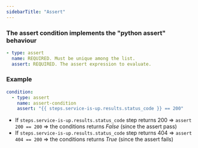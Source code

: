 ```yaml
---
sidebarTitle: "Assert"
---
```


### The assert condition implements the "python assert" behaviour

```yaml
- type: assert
  name: REQUIRED. Must be unique among the list.
  assert: REQUIRED. The assert expression to evaluate.
```

### Example

```yaml
condition:
  - type: assert
    name: assert-condition
    assert: "{{ steps.service-is-up.results.status_code }} == 200"
```

- If `steps.service-is-up.results.status_code` step returns 200 => `assert 200 == 200` => the conditions returns _False_ (since the assert pass)
- If `steps.service-is-up.results.status_code` step returns 404 => `assert 404 == 200` => the conditions returns _True_ (since the assert fails)
